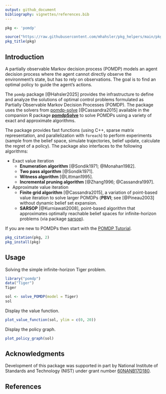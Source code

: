 ```yaml
---
output: github_document
bibliography: vignettes/references.bib
---
```


```r
pkg <- 'pomdp'

source("https://raw.githubusercontent.com/mhahsler/pkg_helpers/main/pkg_helpers.R")
pkg_title(pkg)
```

## Introduction
A partially observable Markov decision process (POMDP) models an agent decision process
where the agent cannot directly observe the environment's state, but has to rely on 
observations. The goal is to find an optimal policy to guide the agent's actions.

The `pomdp` package [@Hahsler2025] provides the infrastructure to define and analyze the solutions 
of optimal control problems formulated as Partially Observable Markov Decision Processes (POMDP). 
The package uses the solvers from [pomdp-solve](http://www.pomdp.org/code/) [@Cassandra2015] 
available in the companion R package [**pomdpSolve**](https://github.com/mhahsler/pomdpSolve) to solve 
POMDPs using a variety of exact and approximate algorithms.

The package provides
fast functions (using C++, sparse matrix representation, and parallelization with `foreach`) 
to perform experiments (sample from the belief space, 
simulate trajectories, 
belief update, 
calculate the regret of a policy). The package also interfaces
to the following algorithms:

* Exact value iteration
  - __Enumeration algorithm__ [@Sondik1971; @Monahan1982].
  - __Two pass algorithm__ [@Sondik1971].
  - __Witness algorithm__ [@Littman1995].
  - __Incremental pruning algorithm__ [@Zhang1996; @Cassandra1997].

* Approximate value iteration
  - __Finite grid algorithm__ [@Cassandra2015], a variation of point-based value iteration to solve larger POMDPs (__PBVI__; see [@Pineau2003] without dynamic belief set expansion.
  - __SARSOP__ [@Kurniawati2008], point-based algorithm that approximates optimally reachable belief spaces for infinite-horizon problems (via package [sarsop](https://github.com/boettiger-lab/sarsop)).

If you are new to POMDPs then start with the [POMDP Tutorial](https://pomdp.org/tutorial/).

```r
pkg_citation(pkg, 2)
pkg_install(pkg)
```

## Usage

Solving the simple infinite-horizon Tiger problem.
```r
library("pomdp")
data("Tiger")
Tiger
```

```r
sol <- solve_POMDP(model = Tiger)
sol
```

Display the value function.

```r
plot_value_function(sol, ylim = c(0, 20))
```

Display the policy graph.

```r
plot_policy_graph(sol)
```

## Acknowledgments

Development of this package was supported in part by 
National Institute of Standards and Technology (NIST) under grant number 
[60NANB17D180](https://www.nist.gov/ctl/pscr/safe-net-integrated-connected-vehicle-computing-platform).

## References